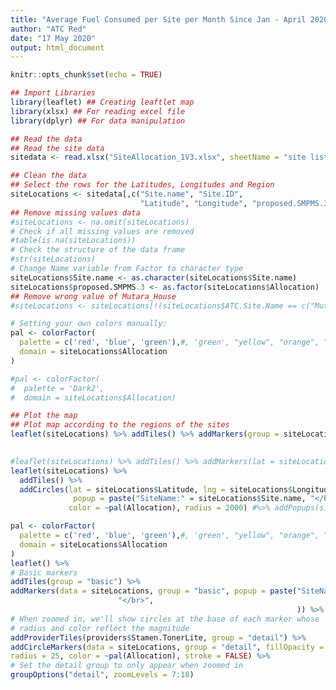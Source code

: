 ```yaml
---
title: "Average Fuel Consumed per Site per Month Since Jan - April 2020"
author: "ATC Red"
date: "17 May 2020"
output: html_document
---
```


```r
knitr::opts_chunk$set(echo = TRUE)
```


```r
## Import Libraries
library(leaflet) ## Creating leaftlet map
library(xlsx) ## For reading excel file
library(dplyr) ## For data manipulation
```



```r
## Read the data
## Read the site data
sitedata <- read.xlsx("SiteAllocation_1V3.xlsx", sheetName = "site list")

## Clean the data
## Select the rows for the Latitudes, Longitudes and Region
siteLocations <- sitedata[,c("Site.name", "Site.ID", 
                             "Latitude", "Longitude", "proposed.SMPMS.3", "Allocation")]
## Remove missing values data
#siteLocations <- na.omit(siteLocations)
# Check if all missing values are removed
#table(is.na(siteLocations))
# Check the structure of the data frame
#str(siteLocations)
# Change Name variable from Factor to character type
siteLocations$Site.name <- as.character(siteLocations$Site.name)
siteLocations$proposed.SMPMS.3 <- as.factor(siteLocations$Allocation)
## Remove wrong value of Mutara_House
#siteLocations <- siteLocations[!(siteLocations$ATC.Site.Name == c("Mutara_House")),]

# Setting your own colors manually:
pal <- colorFactor(
  palette = c('red', 'blue', 'green'),#, 'green', "yellow", "orange", "black", "purple", "pink", "brown", "grey"),
  domain = siteLocations$Allocation
)

#pal <- colorFactor(
#  palette = 'Dark2',
#  domain = siteLocations$Allocation)

## Plot the map
## Plot map according to the regions of the sites
leaflet(siteLocations) %>% addTiles() %>% addMarkers(group = siteLocations$Allocation, lat = siteLocations$Latitude, lng = siteLocations$Longitude, popup = paste("SiteName:" = siteLocations$Site.name, "</br>",
                                                                                                                              "SiteID:" = siteLocations$Site.ID  ), clusterOptions = markerClusterOptions())

#leaflet(siteLocations) %>% addTiles() %>% addMarkers(lat = siteLocations$Latitude, lng = siteLocations$Longitude) %>% addPopups(siteLocations$Site.name,siteLocations$Site.ID, options = popupOptions(closeButton = FALSE))
leaflet(siteLocations) %>%
  addTiles() %>%
  addCircles(lat = siteLocations$Latitude, lng = siteLocations$Longitude, weight = 1, 
              popup = paste("SiteName:" = siteLocations$Site.name, "</br>",                                                      "SiteID:" = siteLocations$Site.ID  ), 
             color = ~pal(Allocation), radius = 2000) #%>% addPopups(siteLocations$Site.name,siteLocations$Site.ID, options = popupOptions(closeButton = FALSE))
```

```r
pal <- colorFactor(
  palette = c('red', 'blue', 'green'),#, 'green', "yellow", "orange", "black", "purple", "pink", "brown", "grey"),
  domain = siteLocations$Allocation
)
leaflet() %>%
# Basic markers
addTiles(group = "basic") %>%
addMarkers(data = siteLocations, group = "basic", popup = paste("SiteName:" = siteLocations$Site.name, "</br>",                                                                                        "SiteID:" = siteLocations$Site.ID,
                        "</br>",                                                                                        "Supervisor:" = siteLocations$Allocation      
                                                                )) %>%
# When zoomed in, we'll show circles at the base of each marker whose
# radius and color reflect the magnitude
addProviderTiles(providers$Stamen.TonerLite, group = "detail") %>%
addCircleMarkers(data = siteLocations, group = "detail", fillOpacity = 0.5,
radius = 25, color = ~pal(Allocation), stroke = FALSE) %>%
# Set the detail group to only appear when zoomed in
groupOptions("detail", zoomLevels = 7:18)
```

